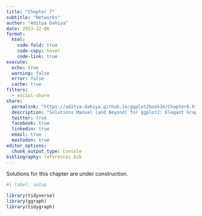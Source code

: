 ```yaml
---
title: "Chapter 7"
subtitle: "Networks"
author: "Aditya Dahiya"
date: 2023-12-06
format: 
  html: 
    code-fold: true
    code-copy: hover
    code-link: true
execute: 
  echo: true
  warning: false
  error: false
  cache: true
filters:
  - social-share
share:
  permalink: "https://aditya-dahiya.github.io/ggplot2book3e/Chapter6.html"
  description: "Solutions Manual (and Beyond) for ggplot2: Elegant Graphics for Data Analysis (3e)"
  twitter: true
  facebook: true
  linkedin: true
  email: true
  mastodon: true
editor_options: 
  chunk_output_type: console
bibliography: references.bib
---
```


::: callout-warning
Solutions for this chapter are under construction.
:::

```r
#| label: setup

library(tidyverse)
library(ggraph)
library(tidygraph)
```

### 

